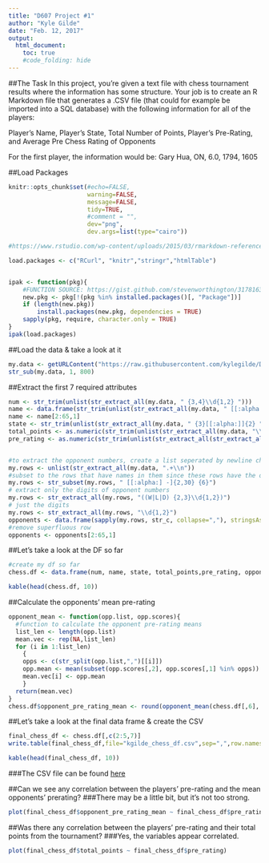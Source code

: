 ```yaml
---
title: "D607 Project #1"
author: "Kyle Gilde"
date: "Feb. 12, 2017"
output: 
  html_document:
    toc: true
    #code_folding: hide
---
```


<style>
.lightgreen table {
  background-color:#eff8e5;
.beige {
  background-color:beige;  
}
</style>
<div class = "beige">

##The Task
In this project, you're given a text file with chess tournament results where the information has some structure. Your job is to create an R Markdown file that generates a .CSV file (that could for example be imported into a SQL database) with the following information for all of the players:

Player's Name, Player's State, Total Number of Points, Player's Pre-Rating, and Average Pre Chess Rating of Opponents

For the first player, the information would be:
Gary Hua, ON, 6.0, 1794, 1605

##Load Packages
```r
knitr::opts_chunk$set(#echo=FALSE, 
                      warning=FALSE, 
                      message=FALSE,
                      tidy=TRUE,
                      #comment = "",
                      dev="png", 
                      dev.args=list(type="cairo"))

#https://www.rstudio.com/wp-content/uploads/2015/03/rmarkdown-reference.pdf

load.packages <- c("RCurl", "knitr","stringr","htmlTable")


ipak <- function(pkg){
    #FUNCTION SOURCE: https://gist.github.com/stevenworthington/3178163
    new.pkg <- pkg[!(pkg %in% installed.packages()[, "Package"])]
    if (length(new.pkg)) 
        install.packages(new.pkg, dependencies = TRUE)
    sapply(pkg, require, character.only = TRUE)
}
ipak(load.packages)
```


##Load the data & take a look at it
```r

my.data <- getURLContent("https://raw.githubusercontent.com/kylegilde/D607-Data-Acquistion/master/data-sets/tournamentinfo.txt")
str_sub(my.data, 1, 800)
```

##Extract the first 7 required attributes
```r
num <- str_trim(unlist(str_extract_all(my.data, " {3,4}\\d{1,2} ")))
name <- data.frame(str_trim(unlist(str_extract_all(my.data, " [[:alpha:] -]{2,30} {6}"))), stringsAsFactors = F)
name <- name[2:65,1]
state <- str_trim(unlist(str_extract_all(my.data, " {3}[[:alpha:]]{2} ")))
total_points <- as.numeric(str_trim(unlist(str_extract_all(my.data, "\\d\\.\\d"))))
pre_rating <- as.numeric(str_trim(unlist(str_extract_all(str_extract_all(my.data, ": {1,2}\\d{3,4}( {3}|P)"),"\\d+"))))


#to extract the opponent numbers, create a list seperated by newline characters
my.rows <- unlist(str_extract_all(my.data, ".+\\n"))
#subset to the rows that have names in them since these rows have the opponent numbers in them
my.rows <- str_subset(my.rows, " [[:alpha:] -]{2,30} {6}")
# extract only the digits of opponent numbers
my.rows <- str_extract_all(my.rows, "((W|L|D) {2,3}\\d{1,2})")
# just the digits
my.rows <- str_extract_all(my.rows, "\\d{1,2}")
opponents <- data.frame(sapply(my.rows, str_c, collapse=","), stringsAsFactors = F)
#remove superfluous row
opponents <- opponents[2:65,1]
```

##Let's take a look at the DF so far
```r
#create my df so far
chess.df <- data.frame(num, name, state, total_points,pre_rating, opponents, stringsAsFactors = F)

kable(head(chess.df, 10))
```




##Calculate the opponents' mean pre-rating
```r
opponent_mean <- function(opp.list, opp.scores){
  #function to calculate the opponent pre-rating means
  list_len <- length(opp.list)
  mean.vec <- rep(NA,list_len)
  for (i in 1:list_len)
    {
    opps <- c(str_split(opp.list,",")[[i]])
    opp.mean <- mean(subset(opp.scores[,2], opp.scores[,1] %in% opps))
    mean.vec[i] <- opp.mean
    }
  return(mean.vec)
}
chess.df$opponent_pre_rating_mean <- round(opponent_mean(chess.df[,6], chess.df[,c(1,5)]))
```

##Let's take a look at the final data frame & create the CSV
```r
final_chess_df <- chess.df[,c(2:5,7)]
write.table(final_chess_df,file="kgilde_chess_df.csv",sep=",",row.names = F)

kable(head(final_chess_df, 10))
```

###The CSV file can be found [here](https://github.com/kylegilde/D607-Data-Acquistion/blob/master/kgilde_chess_df.csv)



##Can we see any correlation between the players' pre-rating and the mean opponents' prerating?
###There may be a little bit, but it's not too strong.
```r

plot(final_chess_df$opponent_pre_rating_mean ~ final_chess_df$pre_rating)

```

##Was there any correlation between the players' pre-rating and their total points from the tournament?
###Yes, the variables appear correlated.
```r

plot(final_chess_df$total_points ~ final_chess_df$pre_rating)

```

</div>